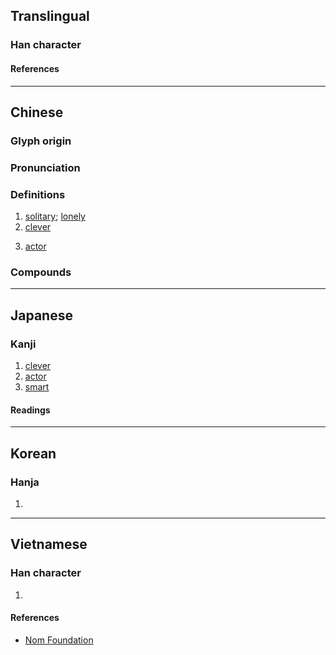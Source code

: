 {{character info}}
==Translingual==

===Han character===
{{Han char|rn=9|rad=人|as=05|sn=7|four=28237|canj=OOII|ids=⿰亻令}}

====References====
{{Han ref|kx=0097.030|dkj=00478|dj=0205.100|hdz=10137.020|uh=4F36}}

----

==Chinese==
{{zh-forms}}
{{zh-wp}}

===Glyph origin===
{{Han etym}}
{{Han compound|人|令|ls=psc|c1=s|c2=p|t1=man; person}}

===Pronunciation===
{{zh-pron
|m=líng
|c=ling4
|h=pfs=làng
|mn=qz,twv,xm,zz:léng/tw:lêng
|mn-t=lêng5
|mc=y
|oc=y
|cat=n
}}

===Definitions===
{{zh-hanzi}}

# [[solitary]]; [[lonely]]
# [[clever]]
# {{lb|zh|historical}} [[actor]]

===Compounds===
{{zh-der|伶盜龍|伶俐|伶俜|伶透|急伶俐|女伶|伶人|伶仃孤苦|口齒伶俐|伶俐人|俐齒伶牙|伶仃話|不伶不俐|伶俐嘴乖|坤伶|不伶俐|伶仃洋|伶便|伶俐乖覺|伶仃|孤苦伶仃|孤伶伶|伶伶俐俐|伶官|優伶|伶倫|伶俐聰敏|伶牙俐齒|名伶|伶口俐舌|劉伶病酒|伶優|伶牙俐嘴|疾伶|百伶百俐|積伶|瘦伶仃|精伶|胡伶|聰明伶俐|機伶:jīling}}

----

==Japanese==

===Kanji===
{{ja-kanji|grade=|rs=人05}}

# [[clever]]
# [[actor]]
# [[smart]]

====Readings====
{{ja-readings
|goon=りょう
|kanon=れい
|kun=わざおぎ
}}

----

==Korean==

===Hanja===
{{ko-hanja|령}}

# {{rfdef|ko|sort=人05}}

----

==Vietnamese==

===Han character===
{{vi-readings|reading=[[rành]], [[lanh]], [[linh]], [[nhanh]], [[rảnh]], [[ranh]], [[rình]], [[lánh]]|rs=人05}}

# {{rfdef|vi|sort=人05}}

====References====
* [http://nomfoundation.org/common/nom_details.php?codepoint=4f36 Nom Foundation]